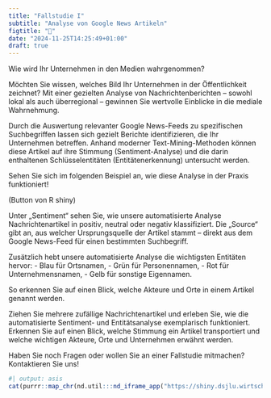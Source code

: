 ```yaml
---
title: "Fallstudie I"
subtitle: "Analyse von Google News Artikeln"
figtitle: "🔬"
date: "2024-11-25T14:25:49+01:00"
draft: true
---
```


Wie wird Ihr Unternehmen in den Medien wahrgenommen?

Möchten Sie wissen, welches Bild Ihr Unternehmen in der Öffentlichkeit zeichnet? Mit einer gezielten Analyse von Nachrichtenberichten – sowohl lokal als auch überregional – gewinnen Sie wertvolle Einblicke in die mediale Wahrnehmung.

Durch die Auswertung relevanter Google News-Feeds zu spezifischen Suchbegriffen lassen sich gezielt Berichte identifizieren, die Ihr Unternehmen betreffen. Anhand moderner Text-Mining-Methoden können diese Artikel auf ihre Stimmung (Sentiment-Analyse) und die darin enthaltenen Schlüsselentitäten (Entitätenerkennung) untersucht werden.

Sehen Sie sich im folgenden Beispiel an, wie diese Analyse in der Praxis funktioniert!

(Button von R shiny)

Unter „Sentiment“ sehen Sie, wie unsere automatisierte Analyse Nachrichtenartikel in positiv, neutral oder negativ klassifiziert. Die „Source“ gibt an, aus welcher Ursprungsquelle der Artikel stammt – direkt aus dem Google News-Feed für einen bestimmten Suchbegriff. 

Zusätzlich hebt unsere automatisierte Analyse die wichtigsten Entitäten hervor:
- Blau für Ortsnamen,
- Grün für Personennamen,
- Rot für Unternehmensnamen,
- Gelb für sonstige Eigennamen.

So erkennen Sie auf einen Blick, welche Akteure und Orte in einem Artikel genannt werden.

Ziehen Sie mehrere zufällige Nachrichtenartikel und erleben Sie, wie die automatisierte Sentiment- und Entitätsanalyse exemplarisch funktioniert. Erkennen Sie auf einen Blick, welche Stimmung ein Artikel transportiert und welche wichtigen Akteure, Orte und Unternehmen erwähnt werden.

Haben Sie noch Fragen oder wollen Sie an einer Fallstudie mitmachen? Kontaktieren Sie uns! 

```r
#| output: asis
cat(purrr::map_chr(nd.util:::nd_iframe_app("https://shiny.dsjlu.wirtschaft.uni-giessen.de/case_study-1/"), as.character), sep="\n")
```
